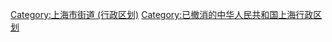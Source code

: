[[Category:上海市街道_(行政区划)|Category:上海市街道 (行政区划)]]
[[Category:已撤消的中华人民共和国上海行政区划|Category:已撤消的中华人民共和国上海行政区划]]